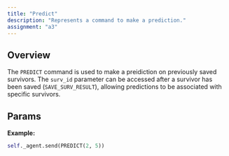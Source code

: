 ```yaml
---
title: "Predict"
description: "Represents a command to make a prediction."
assignment: "a3"
---
```


## Overview

The `PREDICT` command is used to make a preidiction on previously saved survivors.
The `surv_id` parameter can be accessed after a survivor has been saved (`SAVE_SURV_RESULT`),
allowing predictions to be associated with specific survivors.

## Params

<Attribute
  name="surv_id"
  type="int"
  description="The id of the survivor (predictions are based on saved survivors, so this is the id of the survivor associated with the prediction)."
  required
/>

<Attribute
  name="label"
  type="np.int64"
  description="The label of the prediction."
  required
/>

**Example:**

```py
self._agent.send(PREDICT(2, 5))
```
